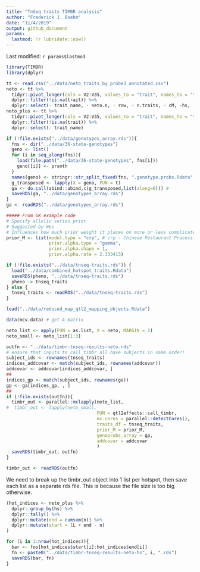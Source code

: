 ```yaml
---
title: "TnSeq traits TIMBR analysis"
author: "Frederick J. Boehm"
date: "11/4/2019"
output: github_document
params:
  lastmod: !r lubridate::now()
---
```


Last modified: `r params$lastmod`.


```r
library(TIMBR)
library(dplyr)
```

```r
tt <- read.csv("../data/neto_traits_by_probe3_annotated.csv")
neto <- tt %>%
  tidyr::pivot_longer(cols = V2:V35, values_to = "trait", names_to = "trait_name") %>%
  dplyr::filter(!is.na(trait)) %>%
  dplyr::select(- trait_name, - neto.n, - row, - n.traits, - cM, -hs, - chr)
neto_plus <- tt %>%
  tidyr::pivot_longer(cols = V2:V35, values_to = "trait", names_to = "trait_name") %>%
  dplyr::filter(!is.na(trait)) %>%
  dplyr::select(- trait_name)
```

```r
if (!file.exists("../data/genotypes_array.rds")){
  fns <- dir("../data/36-state-genotypes")
  geno <- list()
  for (i in seq_along(fns)){
    load(file.path("../data/36-state-genotypes", fns[i]))
    geno[[i]] <- prsmth
  }
  names(geno) <- stringr::str_split_fixed(fns, ".genotype.probs.Rdata", 2)[, 1]
  g_transposed <- lapply(X = geno, FUN = t)
  ga <- do.call(abind::abind,c(g_transposed,list(along=0))) # 
  saveRDS(ga, "../data/genotypes_array.rds")
}
ga <- readRDS("../data/genotypes_array.rds")
```

```r
##### From GK example code
# Specify allelic series prior
# Suggested by Wes
# Influences how much prior weight it places on more or less complicated allelic series
prior_M <- list(model.type = "crp", # crp - Chinese Restaurant Process
                prior.alpha.type = "gamma",
                prior.alpha.shape = 1,
                prior.alpha.rate = 2.333415)
```

```r
if (!file.exists("../data/tnseq-traits.rds")) {
  load("../data/combined_hotspot_traits.Rdata")
  saveRDS(pheno, "../data/tnseq-traits.rds")
  pheno -> tnseq_traits
} else {
  tnseq_traits <- readRDS("../data/tnseq-traits.rds")
}
```


```r
load("../data/reduced_map_qtl2_mapping_objects.Rdata")
```


```r
data(mcv.data) # get A matrix
```

```r
neto_list <- apply(FUN = as.list, X = neto, MARGIN = 1)
neto_small <- neto_list[1:3]
```


```r
outfn <- "../data/timbr-tnseq-results-neto.rds"
# ensure that inputs to call_timbr all have subjects in same order!
subject_ids <- rownames(tnseq_traits)
indices_addcovar <- match(subject_ids, rownames(addcovar))
addcovar <- addcovar[indices_addcovar, ]
##
indices_gp <- match(subject_ids, rownames(ga))
gp <- ga[indices_gp, , ]
##
if (!file.exists(outfn)){
  timbr_out <- parallel::mclapply(neto_list, 
#  timbr_out <- lapply(neto_small, 
                                  FUN = qtl2effects::call_timbr, 
                                  mc.cores = parallel::detectCores(),
                                  traits_df = tnseq_traits,
                                  prior_M = prior_M, 
                                  genoprobs_array = gp,
                                  addcovar = addcovar
                                  )
  saveRDS(timbr_out, outfn)
}
```

```r
timbr_out <- readRDS(outfn)
```



We need to break up the timbr_out object into 1 list per hotspot, then save each list as a separate rds file. This is because the file size is too big otherwise.

```r
(hot_indices <- neto_plus %>%
  dplyr::group_by(hs) %>%
  dplyr::tally() %>%
  dplyr::mutate(end = cumsum(n)) %>%
  dplyr::mutate(start = 1L + end - n)
)
```

```r
for (i in 1:nrow(hot_indices)){
  bar <- foo[hot_indices$start[i]:hot_indices$end[i]]
  fn <- paste0("../data/timbr-tnseq-results-neto-hs", i, ".rds")
  saveRDS(bar, fn)
}
```

